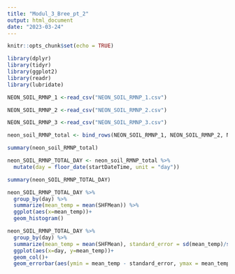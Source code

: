 ```yaml
---
title: "Modul_3_Bree_pt_2"
output: html_document
date: "2023-03-24"
---
```


```r
knitr::opts_chunk$set(echo = TRUE)
```

```r

library(dplyr)
library(tidyr)
library(ggplot2)
library(readr) 
library(lubridate)

```

```r

NEON_SOIL_RMNP_1 <-read_csv("NEON_SOIL_RMNP_1.csv")

NEON_SOIL_RMNP_2 <-read_csv("NEON_SOIL_RMNP_2.csv")

NEON_SOIL_RMNP_3 <-read_csv("NEON_SOIL_RMNP_3.csv")

```
```r

neon_soil_RMNP_total <- bind_rows(NEON_SOIL_RMNP_1, NEON_SOIL_RMNP_2, NEON_SOIL_RMNP_3)

summary(neon_soil_RMNP_total)

```
```r

neon_SOIL_RMNP_TOTAL_DAY <- neon_soil_RMNP_total %>%
  mutate(day = floor_date(startDateTime, unit = "day"))

summary(neon_SOIL_RMNP_TOTAL_DAY)

```
```r
neon_SOIL_RMNP_TOTAL_DAY %>% 
  group_by(day) %>% 
  summarize(mean_temp = mean(SHFMean)) %>% 
  ggplot(aes(x=mean_temp))+
  geom_histogram()

```
```r

neon_SOIL_RMNP_TOTAL_DAY %>% 
  group_by(day) %>% 
  summarize(mean_temp = mean(SHFMean), standard_error = sd(mean_temp)/sqrt(n())) %>% 
  ggplot(aes(x=day, y=mean_temp))+
  geom_col()+
  geom_errorbar(aes(ymin = mean_temp - standard_error, ymax = mean_temp + standard_error), width = .8)


```


```r

```



